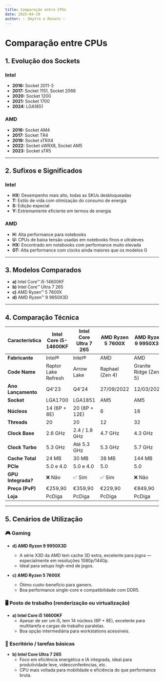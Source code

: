 ```yaml
---
title: Comparação entre CPUs
date: 2025-04-29
author: ✨ Dmytro e Renato ✨
---
```


# Comparação entre CPUs

## 1. Evolução dos Sockets

### Intel
- **2016:** Socket 2011-3  
- **2017:** Socket 1151, Socket 2066  
- **2020:** Socket 1200  
- **2021:** Socket 1700  
- **2024:** LGA1851  

### AMD
- **2016:** Socket AM4  
- **2017:** Socket TR4  
- **2019:** Socket sTRX4  
- **2022:** Socket sWRX8, Socket AM5  
- **2023:** Socket sTR5  

---

## 2. Sufixos e Significados

### Intel
- **HX:** Desempenho mais alto, todas as SKUs desbloqueadas  
- **T:** Estilo de vida com otimização do consumo de energia  
- **S:** Edição especial  
- **Y:** Extremamente eficiente em termos de energia  

### AMD
- **H:** Alta performance para notebooks  
- **U:** CPUs de baixa tensão usadas em notebooks finos e ultraleves  
- **HX:** Encontrado em notebooks com performance muito elevada  
- **GT:** Alta performance com clocks ainda maiores que os modelos G  

---

## 3. Modelos Comparados

- **a)** Intel Core™ i5-14600KF  
- **b)** Intel Core™ Ultra 7 265  
- **c)** AMD Ryzen™ 5 7600X  
- **d)** AMD Ryzen™ 9 9950X3D  

---

## 4. Comparação Técnica

| Característica       | Intel Core i5-14600KF | Intel Core Ultra 7 265 | AMD Ryzen 5 7600X | AMD Ryzen 9 9950X3D |
|----------------------|------------------------|--------------------------|--------------------|----------------------|
| **Fabricante**       | Intel®                 | Intel®                   | AMD                | AMD                  |
| **Code Name**        | Raptor Lake Refresh    | Arrow Lake               | Raphael (Zen 4)    | Granite Ridge (Zen 5)|
| **Ano Lançamento**   | Q4'23                  | Q4'24                    | 27/09/2022         | 12/03/2025           |
| **Socket**           | LGA1700                | LGA1851                  | AM5                | AM5                  |
| **Núcleos**          | 14 (6P + 8E)           | 20 (8P + 12E)            | 6                  | 16                   |
| **Threads**          | 20                     | 20                       | 12                 | 32                   |
| **Clock Base**       | 2.6 GHz                | 2.4 / 1.8 GHz            | 4.7 GHz            | 4.3 GHz              |
| **Clock Turbo**      | 5.3 GHz                | Até 5.3 GHz              | 5.3 GHz            | 5.7 GHz              |
| **Cache Total**      | 24 MB                  | 30 MB                    | 38 MB              | 144 MB               |
| **PCIe**             | 5.0 e 4.0              | 5.0 e 4.0                | 5.0                | 5.0                  |
| **GPU Integrada?**   | ❌ Não                  | ✅ Sim                  | ✅ Sim             | ❌ Não               |
| **Preço (PvP)**      | €259,90                | €359,90                  | €229,90            | €849,90              |
| **Loja**             | PcDiga                 | PcDiga                   | PcDiga             | PcDiga               |

---

## 5. Cenários de Utilização

### 🎮 Gaming

- **d) AMD Ryzen 9 9950X3D**  
  - A série X3D da AMD tem cache 3D extra, excelente para jogos — especialmente em resoluções 1080p/1440p.  
  - Ideal para setups high-end de jogos.

- **c) AMD Ryzen 5 7600X**  
  - Ótimo custo-benefício para gamers.  
  - Boa performance single-core e compatibilidade com DDR5.

### 🖥️ Posto de trabalho (renderização ou virtualização)

- **a) Intel Core i5 14600KF**  
  - Apesar de ser um i5, tem 14 núcleos (6P + 8E), excelente para multitarefa e cargas de trabalho paralelas.  
  - Boa opção intermediária para workstations acessíveis.  

### 📝 Escritório / tarefas básicas

- **b) Intel Core Ultra 7 265**  
  - Foco em eficiência energética e IA integrada, ideal para produtividade leve, videoconferências, etc.  
  - CPU mais voltada para mobilidade e eficiência do que performance bruta.

